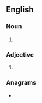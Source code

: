 ==English==

===Noun===
{{en-noun|?}}

# {{initialism of|inflammatory bowel disease|lang=en}}

===Adjective===
{{en-adj|-}}

# {{initialism of|identical by descent|lang=en}}

===Anagrams===
* {{anagrams|en|a=bdi|BID|DBI|DIB|IDB|bid|dib}}